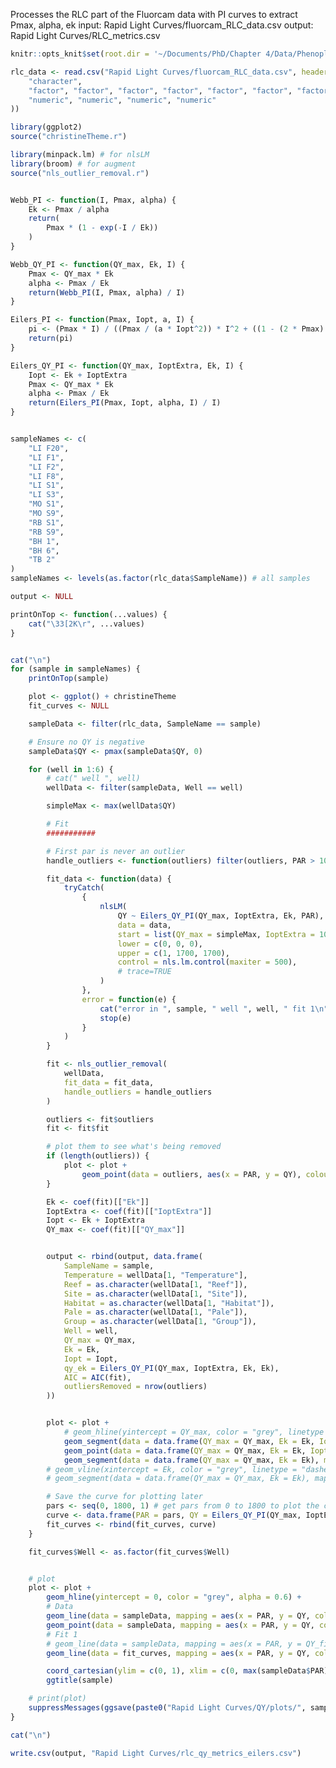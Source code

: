 Processes the RLC part of the Fluorcam data with PI curves to extract Pmax, alpha, ek
input: Rapid Light Curves/fluorcam_RLC_data.csv
output: Rapid Light Curves/RLC_metrics.csv

```r
knitr::opts_knit$set(root.dir = '~/Documents/PhD/Chapter 4/Data/Phenoplate data/R analysis')
```


```r
rlc_data <- read.csv("Rapid Light Curves/fluorcam_RLC_data.csv", header = TRUE, colClasses = c(
    "character",
    "factor", "factor", "factor", "factor", "factor", "factor", "factor",
    "numeric", "numeric", "numeric", "numeric"
))
```

```r
library(ggplot2)
source("christineTheme.r")
```

```R
library(minpack.lm) # for nlsLM
library(broom) # for augment
source("nls_outlier_removal.r")


Webb_PI <- function(I, Pmax, alpha) {
    Ek <- Pmax / alpha
    return(
        Pmax * (1 - exp(-I / Ek))
    )
}

Webb_QY_PI <- function(QY_max, Ek, I) {
    Pmax <- QY_max * Ek
    alpha <- Pmax / Ek
    return(Webb_PI(I, Pmax, alpha) / I)
}

Eilers_PI <- function(Pmax, Iopt, a, I) {
    pi <- (Pmax * I) / ((Pmax / (a * Iopt^2)) * I^2 + ((1 - (2 * Pmax) / (a * Iopt)) * I) + (Pmax / a))
    return(pi)
}

Eilers_QY_PI <- function(QY_max, IoptExtra, Ek, I) {
    Iopt <- Ek + IoptExtra
    Pmax <- QY_max * Ek
    alpha <- Pmax / Ek
    return(Eilers_PI(Pmax, Iopt, alpha, I) / I)
}


sampleNames <- c(
    "LI F20",
    "LI F1",
    "LI F2",
    "LI F8",
    "LI S1",
    "LI S3",
    "MO S1",
    "MO S9",
    "RB S1",
    "RB S9",
    "BH 1",
    "BH 6",
    "TB 2"
)
sampleNames <- levels(as.factor(rlc_data$SampleName)) # all samples

output <- NULL

printOnTop <- function(...values) {
    cat("\33[2K\r", ...values)
}


cat("\n")
for (sample in sampleNames) {
    printOnTop(sample)

    plot <- ggplot() + christineTheme
    fit_curves <- NULL

    sampleData <- filter(rlc_data, SampleName == sample)

    # Ensure no QY is negative
    sampleData$QY <- pmax(sampleData$QY, 0)

    for (well in 1:6) {
        # cat(" well ", well)
        wellData <- filter(sampleData, Well == well)

        simpleMax <- max(wellData$QY)

        # Fit
        ###########

        # First par is never an outlier
        handle_outliers <- function(outliers) filter(outliers, PAR > 100)

        fit_data <- function(data) {
            tryCatch(
                {
                    nlsLM(
                        QY ~ Eilers_QY_PI(QY_max, IoptExtra, Ek, PAR),
                        data = data,
                        start = list(QY_max = simpleMax, IoptExtra = 100, Ek = 500),
                        lower = c(0, 0, 0),
                        upper = c(1, 1700, 1700),
                        control = nls.lm.control(maxiter = 500),
                        # trace=TRUE
                    )
                },
                error = function(e) {
                    cat("error in ", sample, " well ", well, " fit 1\n")
                    stop(e)
                }
            )
        }

        fit <- nls_outlier_removal(
            wellData,
            fit_data = fit_data,
            handle_outliers = handle_outliers
        )

        outliers <- fit$outliers
        fit <- fit$fit

        # plot them to see what's being removed
        if (length(outliers)) {
            plot <- plot +
                geom_point(data = outliers, aes(x = PAR, y = QY), colour = "red", pch = 1, size = 3)
        }

        Ek <- coef(fit)[["Ek"]]
        IoptExtra <- coef(fit)[["IoptExtra"]]
        Iopt <- Ek + IoptExtra
        QY_max <- coef(fit)[["QY_max"]]


        output <- rbind(output, data.frame(
            SampleName = sample,
            Temperature = wellData[1, "Temperature"],
            Reef = as.character(wellData[1, "Reef"]),
            Site = as.character(wellData[1, "Site"]),
            Habitat = as.character(wellData[1, "Habitat"]),
            Pale = as.character(wellData[1, "Pale"]),
            Group = as.character(wellData[1, "Group"]),
            Well = well,
            QY_max = QY_max,
            Ek = Ek,
            Iopt = Iopt,
            qy_ek = Eilers_QY_PI(QY_max, IoptExtra, Ek, Ek),
            AIC = AIC(fit),
            outliersRemoved = nrow(outliers)
        ))


        plot <- plot +
            # geom_hline(yintercept = QY_max, color = "grey", linetype = "dashed", alpha = 0.6) +
            geom_segment(data = data.frame(QY_max = QY_max, Ek = Ek, IoptExtra = IoptExtra), mapping = aes(x = Ek, y = 0, xend = Ek, yend = Eilers_QY_PI(QY_max, IoptExtra, Ek, Ek)), color = "grey", alpha = 0.5) +
            geom_point(data = data.frame(QY_max = QY_max, Ek = Ek, IoptExtra = IoptExtra), mapping = aes(x = Ek, y = Eilers_QY_PI(QY_max, IoptExtra, Ek, Ek)), pch = 4, size = 2.5) +
            geom_segment(data = data.frame(QY_max = QY_max, Ek = Ek), mapping = aes(x = 0, y = QY_max, xend = Ek, yend = 0), color = "grey", linetype = "dotted", alpha = 0.4)
        # geom_vline(xintercept = Ek, color = "grey", linetype = "dashed", alpha = 0.6)
        # geom_segment(data = data.frame(QY_max = QY_max, Ek = Ek), mapping = aes(x = Ek, y = QY_max, xend = Ek, yend = 0), color = "grey", linetype = "dashed")

        # Save the curve for plotting later
        pars <- seq(0, 1800, 1) # get pars from 0 to 1800 to plot the curve against
        curve <- data.frame(PAR = pars, QY = Eilers_QY_PI(QY_max, IoptExtra, Ek, pars), Well = well)
        fit_curves <- rbind(fit_curves, curve)
    }

    fit_curves$Well <- as.factor(fit_curves$Well)


    # plot
    plot <- plot +
        geom_hline(yintercept = 0, color = "grey", alpha = 0.6) +
        # Data
        geom_line(data = sampleData, mapping = aes(x = PAR, y = QY, col = Well), alpha = 0.2) +
        geom_point(data = sampleData, mapping = aes(x = PAR, y = QY, col = Well)) +
        # Fit 1
        # geom_line(data = sampleData, mapping = aes(x = PAR, y = QY_fit, col = Well), linetype = 1) +
        geom_line(data = fit_curves, mapping = aes(x = PAR, y = QY, col = Well), linetype = 1) +

        coord_cartesian(ylim = c(0, 1), xlim = c(0, max(sampleData$PAR))) +
        ggtitle(sample)

    # print(plot)
    suppressMessages(ggsave(paste0("Rapid Light Curves/QY/plots/", sample, "Eilers.png"), plot))
}

cat("\n")

write.csv(output, "Rapid Light Curves/rlc_qy_metrics_eilers.csv")
```
